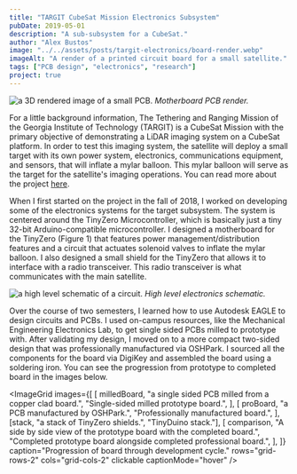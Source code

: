 ```yaml
---
title: "TARGIT CubeSat Mission Electronics Subsystem"
pubDate: 2019-05-01
description: "A sub-subsystem for a CubeSat."
author: "Alex Bustos"
image: "../../assets/posts/targit-electronics/board-render.webp"
imageAlt: "A render of a printed circuit board for a small satellite."
tags: ["PCB design", "electronics", "research"]
project: true
---
```



![a 3D rendered image of a small PCB.](../../assets/posts/targit-electronics/board-render.webp)
_Motherboard PCB render._

For a little background information, The Tethering and Ranging Mission of the
Georgia Institute of Technology (TARGIT) is a CubeSat Mission with the primary
objective of demonstrating a LiDAR imaging system on a CubeSat platform. In
order to test this imaging system, the satellite will deploy a small target
with its own power system, electronics, communications equipment, and sensors,
that will inflate a mylar balloon. This mylar balloon will serve as the target
for the satellite's imaging operations. You can read more about the project
[here](https://bgunter.gatech.edu/research/targit).

When I first started on the project in the fall of 2018, I worked on developing
some of the electronics systems for the target subsystem. The system is
centered around the TinyZero Microcontroller, which is basically just a tiny
32-bit Arduino-compatible microcontroller. I designed a motherboard for the
TinyZero (Figure 1) that features power management/distribution features and a
circuit that actuates solenoid valves to inflate the mylar balloon. I also
designed a small shield for the TinyZero that allows it to interface with a
radio transceiver. This radio transceiver is what communicates with the main
satellite.

![a high level schematic of a circuit.](../../assets/posts/targit-electronics/schematic.webp)
_High level electronics schematic._

Over the course of two semesters, I learned how to use Autodesk EAGLE to design
circuits and PCBs. I used on-campus resources, like the Mechanical Engineering
Electronics Lab, to get single sided PCBs milled to prototype with. After
validating my design, I moved on to a more compact two-sided design that was
professionally manufactured via OSHPark. I sourced all the components for the
board via DigiKey and assembled the board using a soldering iron. You can see
the progression from prototype to completed board in the images below.

<ImageGrid
    images={[
        [
            milledBoard,
            "a single sided PCB milled from a copper clad board.",
            "Single-sided milled prototype board.",
        ],
        [
            proBoard,
            "a PCB manufactured by OSHPark.",
            "Professionally manufactured board.",
        ],
        [stack, "a stack of TinyZero shields.", "TinyDuino stack."],
        [
            comparison,
            "A side by side view of the prototype board with the completed board.",
            "Completed prototype board alongside completed professional board.",
        ],
    ]}
    caption="Progression of board through development cycle."
    rows="grid-rows-2"
    cols="grid-cols-2"
    clickable
    captionMode="hover"
/>
